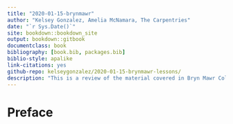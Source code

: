 ```yaml
--- 
title: "2020-01-15-brynmawr"
author: "Kelsey Gonzalez, Amelia McNamara, The Carpentries"
date: "`r Sys.Date()`"
site: bookdown::bookdown_site
output: bookdown::gitbook
documentclass: book
bibliography: [book.bib, packages.bib]
biblio-style: apalike
link-citations: yes
github-repo: kelseygonzalez/2020-01-15-brynmawr-lessons/
description: "This is a review of the material covered in Bryn Mawr College's Data Carpentry: R for the Social Sciences Workshop, held 01/15-16/2020."
---
```


# Preface {-}
